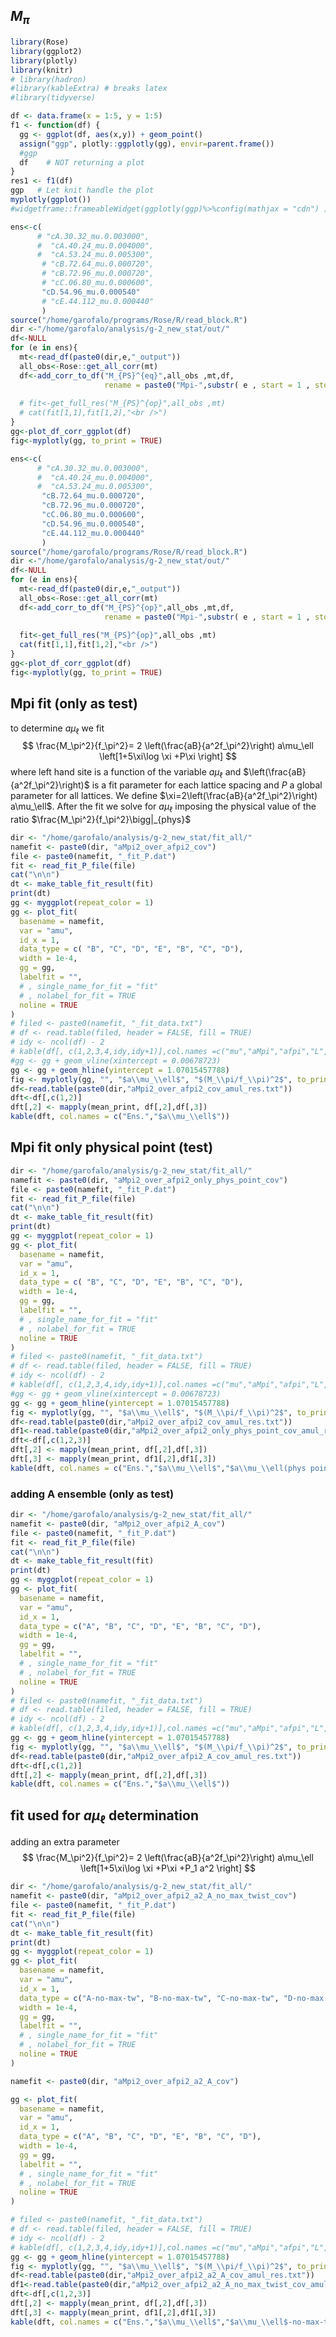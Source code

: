 ## $M_\pi$ {#Mpi}

```r
library(Rose)
library(ggplot2)
library(plotly)
library(knitr)
# library(hadron)
#library(kableExtra) # breaks latex
#library(tidyverse)

df <- data.frame(x = 1:5, y = 1:5)
f1 <- function(df) {
  gg <- ggplot(df, aes(x,y)) + geom_point()
  assign("ggp", plotly::ggplotly(gg), envir=parent.frame())
  #ggp
  df    # NOT returning a plot
}
res1 <- f1(df)
ggp   # Let knit handle the plot
myplotly(ggplot())
#widgetframe::frameableWidget(ggplotly(ggp)%>%config(mathjax = "cdn") )
```

```r
ens<-c(
      # "cA.30.32_mu.0.003000",
      #  "cA.40.24_mu.0.004000",
      #  "cA.53.24_mu.0.005300",
       # "cB.72.64_mu.0.000720",
       # "cB.72.96_mu.0.000720",
       # "cC.06.80_mu.0.000600",
       "cD.54.96_mu.0.000540"
       # "cE.44.112_mu.0.000440"
       )
source("/home/garofalo/programs/Rose/R/read_block.R")
dir <-"/home/garofalo/analysis/g-2_new_stat/out/"
df<-NULL
for (e in ens){
  mt<-read_df(paste0(dir,e,"_output"))
  all_obs<-Rose::get_all_corr(mt)
  df<-add_corr_to_df("M_{PS}^{eq}",all_obs ,mt,df, 
                     rename = paste0("Mpi-",substr( e , start = 1 , stop = 8 )))
  
  # fit<-get_full_res("M_{PS}^{op}",all_obs ,mt)
  # cat(fit[1,1],fit[1,2],"<br />")
}
gg<-plot_df_corr_ggplot(df)
fig<-myplotly(gg, to_print = TRUE)
```

```r
ens<-c(
      # "cA.30.32_mu.0.003000",
      #  "cA.40.24_mu.0.004000",
      #  "cA.53.24_mu.0.005300",
       "cB.72.64_mu.0.000720",
       "cB.72.96_mu.0.000720",
       "cC.06.80_mu.0.000600",
       "cD.54.96_mu.0.000540",
       "cE.44.112_mu.0.000440"
       )
source("/home/garofalo/programs/Rose/R/read_block.R")
dir <-"/home/garofalo/analysis/g-2_new_stat/out/"
df<-NULL
for (e in ens){
  mt<-read_df(paste0(dir,e,"_output"))
  all_obs<-Rose::get_all_corr(mt)
  df<-add_corr_to_df("M_{PS}^{op}",all_obs ,mt,df, 
                     rename = paste0("Mpi-",substr( e , start = 1 , stop = 8 )))
  
  fit<-get_full_res("M_{PS}^{op}",all_obs ,mt)
  cat(fit[1,1],fit[1,2],"<br />")
}
gg<-plot_df_corr_ggplot(df)
fig<-myplotly(gg, to_print = TRUE)
```


## Mpi fit (only as test)

to determine $a\mu_\ell$ we fit
$$
\frac{M_\pi^2}{f_\pi^2}= 2 \left(\frac{aB}{a^2f_\pi^2}\right) a\mu_\ell
\left[1+5\xi\log \xi +P\xi \right]
$$
where left hand site is a function of the variable $a\mu_\ell$ and  $\left(\frac{aB}{a^2f_\pi^2}\right)$ is a fit parameter for each lattice spacing and $P$ a global parameter for all lattices.
We define $\xi=2\left(\frac{aB}{a^2f_\pi^2}\right) a\mu_\ell$.
After the fit we solve for $a\mu_\ell$ imposing the physical value of the ratio $\frac{M_\pi^2}{f_\pi^2}\bigg|_{phys}$

```r

dir <- "/home/garofalo/analysis/g-2_new_stat/fit_all/"
namefit <- paste0(dir, "aMpi2_over_afpi2_cov")
file <- paste0(namefit, "_fit_P.dat")
fit <- read_fit_P_file(file)
cat("\n\n")
dt <- make_table_fit_result(fit)
print(dt)
gg <- myggplot(repeat_color = 1)
gg <- plot_fit(
  basename = namefit,
  var = "amu",
  id_x = 1,
  data_type = c( "B", "C", "D", "E", "B", "C", "D"),
  width = 1e-4,
  gg = gg, 
  labelfit = "",
  # , single_name_for_fit = "fit"
  # , nolabel_for_fit = TRUE
  noline = TRUE
)
# filed <- paste0(namefit, "_fit_data.txt")
# df <- read.table(filed, header = FALSE, fill = TRUE)
# idy <- ncol(df) - 2
# kable(df[, c(1,2,3,4,idy,idy+1)],col.names =c("mu","aMpi","afpi","L","afpi-inf","err") )
#gg <- gg + geom_vline(xintercept = 0.00678723)
gg <- gg + geom_hline(yintercept = 1.07015457788)
fig <- myplotly(gg, "", "$a\\mu_\\ell$", "$(M_\\pi/f_\\pi)^2$", to_print = TRUE)
df<-read.table(paste0(dir,"aMpi2_over_afpi2_cov_amul_res.txt"))
dft<-df[,c(1,2)]
dft[,2] <- mapply(mean_print, df[,2],df[,3])
kable(dft, col.names = c("Ens.","$a\\mu_\\ell$"))
```



## Mpi fit only physical point (test)


```r

dir <- "/home/garofalo/analysis/g-2_new_stat/fit_all/"
namefit <- paste0(dir, "aMpi2_over_afpi2_only_phys_point_cov")
file <- paste0(namefit, "_fit_P.dat")
fit <- read_fit_P_file(file)
cat("\n\n")
dt <- make_table_fit_result(fit)
print(dt)
gg <- myggplot(repeat_color = 1)
gg <- plot_fit(
  basename = namefit,
  var = "amu",
  id_x = 1,
  data_type = c( "B", "C", "D", "E", "B", "C", "D"),
  width = 1e-4,
  gg = gg, 
  labelfit = "",
  # , single_name_for_fit = "fit"
  # , nolabel_for_fit = TRUE
  noline = TRUE
)
# filed <- paste0(namefit, "_fit_data.txt")
# df <- read.table(filed, header = FALSE, fill = TRUE)
# idy <- ncol(df) - 2
# kable(df[, c(1,2,3,4,idy,idy+1)],col.names =c("mu","aMpi","afpi","L","afpi-inf","err") )
#gg <- gg + geom_vline(xintercept = 0.00678723)
gg <- gg + geom_hline(yintercept = 1.07015457788)
fig <- myplotly(gg, "", "$a\\mu_\\ell$", "$(M_\\pi/f_\\pi)^2$", to_print = TRUE)
df<-read.table(paste0(dir,"aMpi2_over_afpi2_cov_amul_res.txt"))
df1<-read.table(paste0(dir,"aMpi2_over_afpi2_only_phys_point_cov_amul_res.txt"))
dft<-df[,c(1,2,3)]
dft[,2] <- mapply(mean_print, df[,2],df[,3])
dft[,3] <- mapply(mean_print, df1[,2],df1[,3])
kable(dft, col.names = c("Ens.","$a\\mu_\\ell$","$a\\mu_\\ell(phys point only)$" ))
```



### adding A ensemble (only as test)

```r


dir <- "/home/garofalo/analysis/g-2_new_stat/fit_all/"
namefit <- paste0(dir, "aMpi2_over_afpi2_A_cov")
file <- paste0(namefit, "_fit_P.dat")
fit <- read_fit_P_file(file)
cat("\n\n")
dt <- make_table_fit_result(fit)
print(dt)
gg <- myggplot(repeat_color = 1)
gg <- plot_fit(
  basename = namefit,
  var = "amu",
  id_x = 1,
  data_type = c("A", "B", "C", "D", "E", "B", "C", "D"),
  width = 1e-4,
  gg = gg, 
  labelfit = "",
  # , single_name_for_fit = "fit"
  # , nolabel_for_fit = TRUE
  noline = TRUE
)
# filed <- paste0(namefit, "_fit_data.txt")
# df <- read.table(filed, header = FALSE, fill = TRUE)
# idy <- ncol(df) - 2
# kable(df[, c(1,2,3,4,idy,idy+1)],col.names =c("mu","aMpi","afpi","L","afpi-inf","err") )
gg <- gg + geom_hline(yintercept = 1.07015457788)
fig <- myplotly(gg, "", "$a\\mu_\\ell$", "$(M_\\pi/f_\\pi)^2$", to_print = TRUE)
df<-read.table(paste0(dir,"aMpi2_over_afpi2_A_cov_amul_res.txt"))
dft<-df[,c(1,2)]
dft[,2] <- mapply(mean_print, df[,2],df[,3])
kable(dft, col.names = c("Ens.","$a\\mu_\\ell$"))

```

## fit used for $a\mu_\ell$ determination

 adding an extra parameter
 $$
\frac{M_\pi^2}{f_\pi^2}= 2 \left(\frac{aB}{a^2f_\pi^2}\right) a\mu_\ell
\left[1+5\xi\log \xi +P\xi +P_1 a^2 \right]
$$


 
```r


dir <- "/home/garofalo/analysis/g-2_new_stat/fit_all/"
namefit <- paste0(dir, "aMpi2_over_afpi2_a2_A_no_max_twist_cov")
file <- paste0(namefit, "_fit_P.dat")
fit <- read_fit_P_file(file)
cat("\n\n")
dt <- make_table_fit_result(fit)
print(dt)
gg <- myggplot(repeat_color = 1)
gg <- plot_fit(
  basename = namefit,
  var = "amu",
  id_x = 1,
  data_type = c("A-no-max-tw", "B-no-max-tw", "C-no-max-tw", "D-no-max-tw", "E-no-max-tw", "B-no-max-tw", "C-no-max-tw", "D-no-max-tw"),
  width = 1e-4,
  gg = gg, 
  labelfit = "",
  # , single_name_for_fit = "fit"
  # , nolabel_for_fit = TRUE
  noline = TRUE
)

namefit <- paste0(dir, "aMpi2_over_afpi2_a2_A_cov")

gg <- plot_fit(
  basename = namefit,
  var = "amu",
  id_x = 1,
  data_type = c("A", "B", "C", "D", "E", "B", "C", "D"),
  width = 1e-4,
  gg = gg, 
  labelfit = "",
  # , single_name_for_fit = "fit"
  # , nolabel_for_fit = TRUE
  noline = TRUE
)

# filed <- paste0(namefit, "_fit_data.txt")
# df <- read.table(filed, header = FALSE, fill = TRUE)
# idy <- ncol(df) - 2
# kable(df[, c(1,2,3,4,idy,idy+1)],col.names =c("mu","aMpi","afpi","L","afpi-inf","err") )
gg <- gg + geom_hline(yintercept = 1.07015457788)
fig <- myplotly(gg, "", "$a\\mu_\\ell$", "$(M_\\pi/f_\\pi)^2$", to_print = TRUE)
df<-read.table(paste0(dir,"aMpi2_over_afpi2_a2_A_cov_amul_res.txt"))
df1<-read.table(paste0(dir,"aMpi2_over_afpi2_a2_A_no_max_twist_cov_amul_res.txt"))
dft<-df[,c(1,2,3)]
dft[,2] <- mapply(mean_print, df[,2],df[,3])
dft[,3] <- mapply(mean_print, df1[,2],df1[,3])
kable(dft, col.names = c("Ens.","$a\\mu_\\ell$","$a\\mu_\\ell$-no-max-tw"))

```